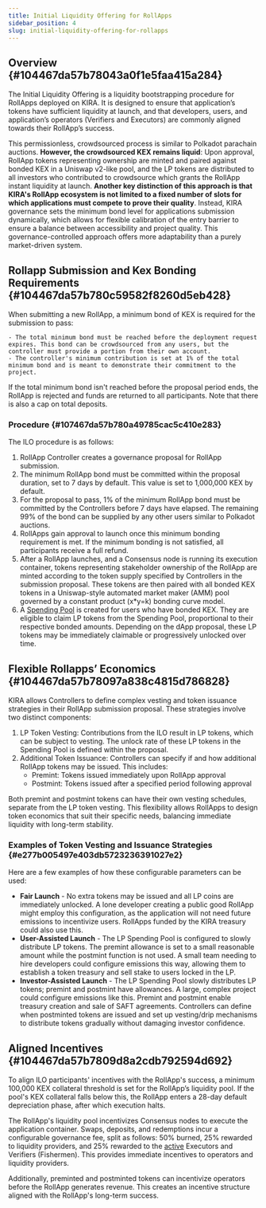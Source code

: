 ```yaml
---
title: Initial Liquidity Offering for RollApps
sidebar_position: 4
slug: initial-liquidity-offering-for-rollapps
---
```





## Overview {#104467da57b78043a0f1e5faa415a284}


The Initial Liquidity Offering is a liquidity bootstrapping procedure for RollApps deployed on KIRA. It is designed to ensure that application’s tokens have sufficient liquidity at launch, and that developers, users, and application’s operators (Verifiers and Executors) are commonly aligned towards their RollApp’s success.


This permissionless, crowdsourced process is similar to Polkadot parachain auctions. **However, the crowdsourced KEX remains liquid**: Upon approval, RollApp tokens representing ownership are minted and paired against bonded KEX in a Uniswap v2-like pool, and the LP tokens are distributed to all investors who contributed to crowdsource which grants the RollApp instant liquidity at launch. **Another key distinction of this approach is that KIRA's RollApp ecosystem is not limited to a fixed number of slots for which applications must compete to prove their quality**. Instead, KIRA governance sets the minimum bond level for applications submission dynamically, which allows for flexible calibration of the entry barrier to ensure a balance between accessibility and project quality. This governance-controlled approach offers more adaptability than a purely market-driven system.


## Rollapp Submission and Kex Bonding Requirements {#104467da57b780c59582f8260d5eb428}


When submitting a new RollApp, a minimum bond of KEX is required for the submission to pass:

	- The total minimum bond must be reached before the deployment request expires. This bond can be crowdsourced from any users, but the controller must provide a portion from their own account.
	- The controller's minimum contribution is set at 1% of the total minimum bond and is meant to demonstrate their commitment to the project.

If the total minimum bond isn't reached before the proposal period ends, the RollApp is rejected and funds are returned to all participants. Note that there is also a cap on total deposits.


### Procedure {#107467da57b780a49785cac5c410e283}


The ILO procedure is as follows:

1. RollApp Controller creates a governance proposal for RollApp submission.
2. The minimum RollApp bond must be committed within the proposal duration, set to 7 days by default. This value is set to 1,000,000 KEX by default.
3. For the proposal to pass, 1% of the minimum RollApp bond must be committed by the Controllers before 7 days have elapsed. The remaining 99% of the bond can be supplied by any other users similar to Polkadot auctions.
4. RollApps gain approval to launch once this minimum bonding requirement is met. If the minimum bonding is not satisfied, all participants receive a full refund.
5. After a RollApp launches, and a Consensus node is running its execution container, tokens representing stakeholder ownership of the RollApp are minted according to the token supply specified by Controllers in the submission proposal. These tokens are then paired with all bonded KEX tokens in a Uniswap-style automated market maker (AMM) pool governed by a constant product (x*y=k) bonding curve model.
6. A [Spending Pool](/docs/backend---sekai/modules/spending-pool/spending-pools) is created for users who have bonded KEX. They are eligible to claim LP tokens from the Spending Pool, proportional to their respective bonded amounts. Depending on the dApp proposal, these LP tokens may be immediately claimable or progressively unlocked over time.

## Flexible Rollapps’ Economics {#104467da57b78097a838c4815d786828}


KIRA allows Controllers to define complex vesting and token issuance strategies in their RollApp submission proposal. These strategies involve two distinct components:

1. LP Token Vesting: Contributions from the ILO result in LP tokens, which can be subject to vesting. The unlock rate of these LP tokens in the Spending Pool is defined within the proposal.
2. Additional Token Issuance: Controllers can specify if and how additional RollApp tokens may be issued. This includes:
	- Premint: Tokens issued immediately upon RollApp approval
	- Postmint: Tokens issued after a specified period following approval

Both premint and postmint tokens can have their own vesting schedules, separate from the LP token vesting. This flexibility allows RollApps to design token economics that suit their specific needs, balancing immediate liquidity with long-term stability. 


### Examples of Token Vesting and Issuance Strategies {#e277b005497e403db5723236391027e2}


Here are a few examples of how these configurable parameters can be used:

- **Fair Launch** - No extra tokens may be issued and all LP coins are immediately unlocked. A lone developer creating a public good RollApp might employ this configuration, as the application will not need future emissions to incentivize users. RollApps funded by the KIRA treasury could also use this.
- **User-Assisted Launch** - The LP Spending Pool is configured to slowly distribute LP tokens. The premint allowance is set to a small reasonable amount while the postmint function is not used. A small team needing to hire developers could configure emissions this way, allowing them to establish a token treasury and sell stake to users locked in the LP.
- **Investor-Assisted Launch** - The LP Spending Pool slowly distributes LP tokens; premint and postmint have allowances. A large, complex project could configure emissions like this. Premint and postmint enable treasury creation and sale of SAFT agreements. Controllers can define when postminted tokens are issued and set up vesting/drip mechanisms to distribute tokens gradually without damaging investor confidence.

## Aligned Incentives {#104467da57b7809d8a2cdb792594d692}


To align ILO participants' incentives with the RollApp's success, a minimum 100,000 KEX collateral threshold is set for the RollApp’s liquidity pool. If the pool's KEX collateral falls below this, the RollApp enters a 28-day default depreciation phase, after which execution halts.


The RollApp's liquidity pool incentivizes Consensus nodes to execute the application container. Swaps, deposits, and redemptions incur a configurable governance fee, split as follows: 50% burned, 25% rewarded to liquidity providers, and 25% rewarded to the <u>active</u> Executors and Verifiers (Fishermen). This provides immediate incentives to operators and liquidity providers.


Additionally, preminted and postminted tokens can incentivize operators before the RollApp generates revenue. This creates an incentive structure aligned with the RollApp's long-term success.

